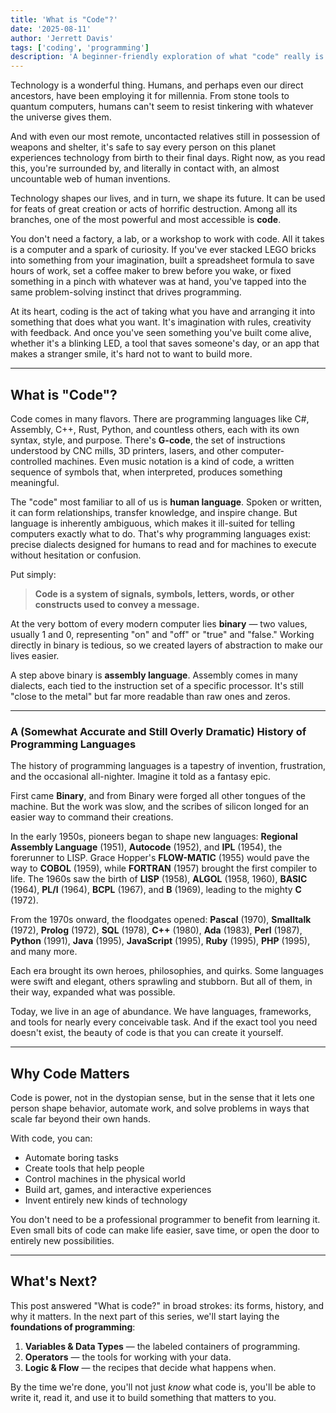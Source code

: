 ```yaml
---
title: 'What is "Code"?'
date: '2025-08-11'
author: 'Jerrett Davis'
tags: ['coding', 'programming']
description: 'A beginner-friendly exploration of what "code" really is — from its many forms and history to why it matters today. We''ll look at how programming languages evolved, how code shapes the world around us, and why you don''t need to be a professional to start creating with it.'
---
```


Technology is a wonderful thing. Humans, and perhaps even our direct ancestors, have been employing it for millennia. From stone tools to quantum computers, humans can't seem to resist tinkering with whatever the universe gives them.

And with even our most remote, uncontacted relatives still in possession of weapons and shelter, it's safe to say every person on this planet experiences technology from birth to their final days. Right now, as you read this, you're surrounded by, and literally in contact with, an almost uncountable web of human inventions.

Technology shapes our lives, and in turn, we shape its future. It can be used for feats of great creation or acts of horrific destruction. Among all its branches, one of the most powerful and most accessible is **code**.

You don't need a factory, a lab, or a workshop to work with code. All it takes is a computer and a spark of curiosity. If you've ever stacked LEGO bricks into something from your imagination, built a spreadsheet formula to save hours of work, set a coffee maker to brew before you wake, or fixed something in a pinch with whatever was at hand, you've tapped into the same problem-solving instinct that drives programming.

At its heart, coding is the act of taking what you have and arranging it into something that does what you want. It's imagination with rules, creativity with feedback. And once you've seen something you've built come alive, whether it's a blinking LED, a tool that saves someone's day, or an app that makes a stranger smile, it's hard not to want to build more.

---

## What is "Code"?

Code comes in many flavors. There are programming languages like C#, Assembly, C++, Rust, Python, and countless others, each with its own syntax, style, and purpose. There's **G-code**, the set of instructions understood by CNC mills, 3D printers, lasers, and other computer-controlled machines. Even music notation is a kind of code, a written sequence of symbols that, when interpreted, produces something meaningful.

The "code" most familiar to all of us is **human language**. Spoken or written, it can form relationships, transfer knowledge, and inspire change. But language is inherently ambiguous, which makes it ill-suited for telling computers exactly what to do. That's why programming languages exist: precise dialects designed for humans to read and for machines to execute without hesitation or confusion.

Put simply:

> **Code is a system of signals, symbols, letters, words, or other constructs used to convey a message.**

At the very bottom of every modern computer lies **binary** — two values, usually 1 and 0, representing "on" and "off" or "true" and "false." Working directly in binary is tedious, so we created layers of abstraction to make our lives easier.

A step above binary is **assembly language**. Assembly comes in many dialects, each tied to the instruction set of a specific processor. It's still "close to the metal" but far more readable than raw ones and zeros.

---

### A (Somewhat Accurate and Still Overly Dramatic) History of Programming Languages

The history of programming languages is a tapestry of invention, frustration, and the occasional all-nighter. Imagine it told as a fantasy epic.

First came **Binary**, and from Binary were forged all other tongues of the machine. But the work was slow, and the scribes of silicon longed for an easier way to command their creations.

In the early 1950s, pioneers began to shape new languages: **Regional Assembly Language** (1951), **Autocode** (1952), and **IPL** (1954), the forerunner to LISP. Grace Hopper's **FLOW-MATIC** (1955) would pave the way to **COBOL** (1959), while **FORTRAN** (1957) brought the first compiler to life. The 1960s saw the birth of **LISP** (1958), **ALGOL** (1958, 1960), **BASIC** (1964), **PL/I** (1964), **BCPL** (1967), and **B** (1969), leading to the mighty **C** (1972).

From the 1970s onward, the floodgates opened: **Pascal** (1970), **Smalltalk** (1972), **Prolog** (1972), **SQL** (1978), **C++** (1980), **Ada** (1983), **Perl** (1987), **Python** (1991), **Java** (1995), **JavaScript** (1995), **Ruby** (1995), **PHP** (1995), and many more.

Each era brought its own heroes, philosophies, and quirks. Some languages were swift and elegant, others sprawling and stubborn. But all of them, in their way, expanded what was possible.

Today, we live in an age of abundance. We have languages, frameworks, and tools for nearly every conceivable task. And if the exact tool you need doesn't exist, the beauty of code is that you can create it yourself.

---

## Why Code Matters

Code is power, not in the dystopian sense, but in the sense that it lets one person shape behavior, automate work, and solve problems in ways that scale far beyond their own hands.

With code, you can:

* Automate boring tasks
* Create tools that help people
* Control machines in the physical world
* Build art, games, and interactive experiences
* Invent entirely new kinds of technology

You don't need to be a professional programmer to benefit from learning it. Even small bits of code can make life easier, save time, or open the door to entirely new possibilities.

---

## What's Next?

This post answered "What is code?" in broad strokes: its forms, history, and why it matters. In the next part of this series, we'll start laying the **foundations of programming**:

1. **Variables & Data Types** — the labeled containers of programming.
2. **Operators** — the tools for working with your data.
3. **Logic & Flow** — the recipes that decide what happens when.

By the time we're done, you'll not just *know* what code is, you'll be able to write it, read it, and use it to build something that matters to you.
